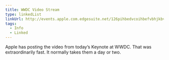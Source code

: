 ```yaml
---
title: WWDC Video Stream
type: linkedList
linkUrl: http://events.apple.com.edgesuite.net/126pihbedvcoihbefvbhjkbvsefbg/event/index.html
tags:
  - Info
  - Linked
---
```


Apple has posting the video from today’s Keynote at WWDC. That was extraordinarily fast. It normally takes them a day or two.
